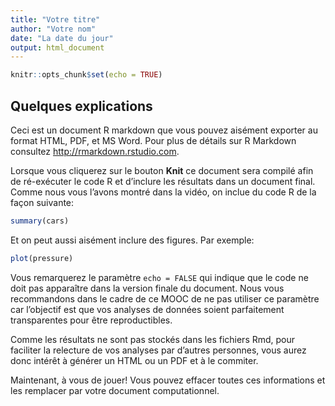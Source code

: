 ```yaml
---
title: "Votre titre"
author: "Votre nom"
date: "La date du jour"
output: html_document
---
```



```r
knitr::opts_chunk$set(echo = TRUE)
```

## Quelques explications

Ceci est un document R markdown que vous pouvez aisément exporter au format HTML, PDF, et MS Word. Pour plus de détails sur R Markdown consultez <http://rmarkdown.rstudio.com>.

Lorsque vous cliquerez sur le bouton **Knit** ce document sera compilé afin de ré-exécuter le code R et d'inclure les résultats dans un document final. Comme nous vous l'avons montré dans la vidéo, on inclue du code R de la façon suivante:

```r
summary(cars)
```

Et on peut aussi aisément inclure des figures. Par exemple:

```r
plot(pressure)
```

Vous remarquerez le paramètre `echo = FALSE` qui indique que le code ne doit pas apparaître dans la version finale du document. Nous vous recommandons dans le cadre de ce MOOC de ne pas utiliser ce paramètre car l'objectif est que vos analyses de données soient parfaitement transparentes pour être reproductibles. 

Comme les résultats ne sont pas stockés dans les fichiers Rmd, pour faciliter la relecture de vos analyses par d'autres personnes, vous aurez donc intérêt à générer un HTML ou un PDF et à le commiter.

Maintenant, à vous de jouer! Vous pouvez effacer toutes ces informations et les remplacer par votre document computationnel.
